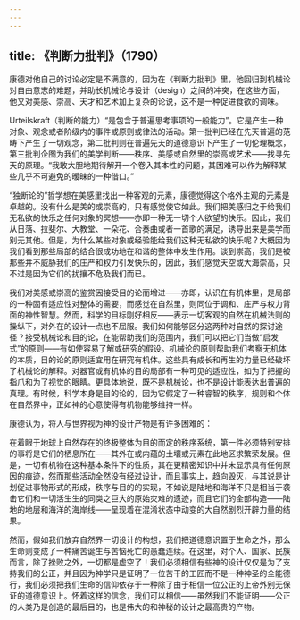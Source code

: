 ```yaml
---
---
---
```

title: 《判断力批判》（1790）
---




康德对他自己的讨论必定是不满意的，因为在《判断力批判》里，他回归到机械论对自由意志的难题，并助长机械论与设计（design）之间的冲突，在这些方面，他又对美感、崇高、天才和艺术加上复杂的论说，这不是一种促进食欲的调味。

Urteilskraft（判断的能力）“是包含于普遍思考事项的一般能力”。它是产生一种对象、观念或者阶级内的事件或原则或律法的活动。第一批判已经在先天普遍的范畴下产生了一切观念，第二批判则在普遍先天的道德意识下产生了一切伦理概念，第三批判企图为我们的美学判断——秩序、美感或自然里的崇高或艺术——找寻先天的原理。“我敢大胆地期待解开一个卷入其本性的问题，其困难可以作为解释某些几乎不可避免的暧昧的一种借口。”

“独断论的”哲学想在美感里找出一种客观的元素，康德觉得这个格外主观的元素是卓越的。没有什么是美的或崇高的，只有感觉使它如此。我们把美感归之于给我们无私欲的快乐之任何对象的冥想——亦即一种无一切个人欲望的快乐。因此，我们从日落、拉斐尔、大教堂、一朵花、合奏曲或者一首歌的满足，诱导出来是美学而别无其他。但是，为什么某些对象或经验能给我们这种无私欲的快乐呢？大概因为我们看到那些局部的结合很成功地在和谐的整体中发生作用。谈到崇高，我们是被那些并不威胁我们的庄严和权力引发快乐的，因此，我们感觉天空或大海崇高，只不过是因为它们的扰攘不危及我们而已。

我们对美感或崇高的鉴赏因接受目的论而增进——亦即，认识在有机体里，是局部的一种固有适应性对整体的需要，而感觉在自然里，则同位于调和、庄严与权力背面的神性智慧。然而，科学的目标刚好相反——表示一切客观的自然在机械法则的操纵下，对外在的设计一点也不屈服。我们如何能够区分这两种对自然的探讨途径？接受机械论和目的论，在能帮助我们的范围内，我们可以把它们当做“启发式”的原则——有如使容易了解或研究的假设。机械论的原则帮助我们考察无机体的本质，目的论的原则适宜用在研究有机体。这些具有成长和再生的力量已经破坏了机械论的解释。对器官或有机体的目的局部有一种可见的适应性，如为了把握的指爪和为了视觉的眼睛。更具体地说，既不是机械论，也不是设计能表达出普遍的真理。有时候，科学本身是目的论的，因为它假定了一种睿智的秩序，规则和个体在自然界中，正如神的心意使得有机物能够维持一样。

康德认为，将人与世界视为神的设计产物是有许多困难的：

在着眼于地球上自然存在的终极整体为目的而定的秩序系统，第一件必须特别安排的事将是它们的栖息所在——其外在或内蕴的土壤或元素在此地区求繁荣发展。但是，一切有机物在这种基本条件下的性质，其在更精密知识中并未显示具有任何原因的痕迹，然而那些活动全然没有经过设计，而且事实上，趋向毁灭，与其说是计划促进事物形式的形成，秩序与目的的实现，不如说是陆地和海洋不只是相当于袭击它们和一切活生生的同类之巨大的原始灾难的遗迹，而且它们的全部构造——陆地的地层和海洋的海岸线——呈现着在混淆状态中动变的大自然剧烈开辟力量的结果。



然而，假如我们放弃自然界一切设计的构想，我们把道德意识置于生命之外，那么生命则变成了一种痛苦诞生与苦恼死亡的愚蠢连续。在这里，对个人、国家、民族而言，除了挫败之外，一切都是虚空了！我们必须相信有些神的设计仅仅是为了支持我们的公正，并且因为神学只是证明了一位苦干的工匠而不是一种神圣的全能德行，我们必须把我们生命的信仰依存于一种除了由于相信一位公正的上帝外别无保证的道德意识上。怀着这样的信念，我们可以相信——虽然我们不能证明——公正的人类乃是创造的最后目的，也是伟大的和神秘的设计之最高贵的产物。